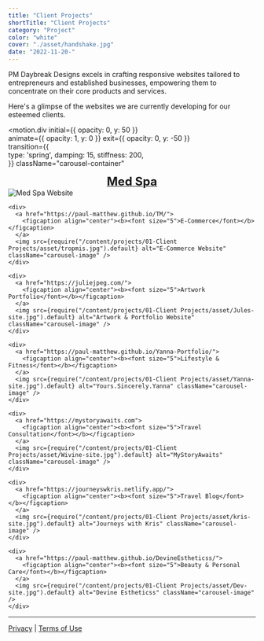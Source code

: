 ```yaml
---
title: "Client Projects"
shortTitle: "Client Projects"
category: "Project"
color: "white"
cover: "./asset/handshake.jpg"
date: "2022-11-20-"
---
```



PM Daybreak Designs excels in crafting responsive websites tailored to entrepreneurs and established businesses, empowering them to concentrate on their core products and services.

Here's a glimpse of the websites we are currently developing for our esteemed clients.

<motion.div
  initial={{ opacity: 0, y: 50 }}      
  animate={{ opacity: 1, y: 0 }}
  exit={{ opacity: 0, y: -50 }}  
  transition={{              
    type: 'spring',
    damping: 15,
    stiffness: 200,            
  }}
  className="carousel-container"
>
  <Carousel autoPlay infiniteLoop>
    <div>
      <a href="https://www.skinglomedspa.ca/">
        <figcaption align="center"><b><font size="5">Med Spa</font></b></figcaption>
      </a>
      <img src={require("/content/projects/01-Client Projects/asset/skinglo.jpg").default} alt="Med Spa Website" className="carousel-image" />
    </div>

    <div>
      <a href="https://paul-matthew.github.io/TM/">
        <figcaption align="center"><b><font size="5">E-Commerce</font></b></figcaption>
      </a>
      <img src={require("/content/projects/01-Client Projects/asset/tropmis.jpg").default} alt="E-Commerce Website" className="carousel-image" />
    </div>

    <div>
      <a href="https://juliejpeg.com/">
        <figcaption align="center"><b><font size="5">Artwork Portfolio</font></b></figcaption>
      </a>
      <img src={require("/content/projects/01-Client Projects/asset/Jules-site.jpg").default} alt="Artwork & Portfolio Website" className="carousel-image" />
    </div>
  
    <div>
      <a href="https://paul-matthew.github.io/Yanna-Portfolio/">
        <figcaption align="center"><b><font size="5">Lifestyle & Fitness</font></b></figcaption>
      </a>
      <img src={require("/content/projects/01-Client Projects/asset/Yanna-site.jpg").default} alt="Yours.Sincerely.Yanna" className="carousel-image" />
    </div>
  
    <div>
      <a href="https://mystoryawaits.com">
        <figcaption align="center"><b><font size="5">Travel Consultation</font></b></figcaption>
      </a>
      <img src={require("/content/projects/01-Client Projects/asset/Wivine-site.jpg").default} alt="MyStoryAwaits" className="carousel-image" />
    </div>

    <div>
      <a href="https://journeyswkris.netlify.app/">
        <figcaption align="center"><b><font size="5">Travel Blog</font></b></figcaption>
      </a>
      <img src={require("/content/projects/01-Client Projects/asset/kris-site.jpg").default} alt="Journeys with Kris" className="carousel-image" />
    </div>

    <div>
      <a href="https://paul-matthew.github.io/DevineEstheticss/">
        <figcaption align="center"><b><font size="5">Beauty & Personal Care</font></b></figcaption>
      </a>
      <img src={require("/content/projects/01-Client Projects/asset/Dev-site.jpg").default} alt="Devine Estheticss" className="carousel-image" />
    </div>

  </Carousel>
</motion.div>

_______________________________________________________________________________________________________________________

<div style={{textAlign:'center', marginTop:'20px'}}>
  <a href="../privacy#privacy-policy" style={{color:'black'}}>Privacy</a><span> | </span>
  <a href="../privacy#termsofuse-policy" style={{color:'black'}}>Terms of Use</a>
</div>